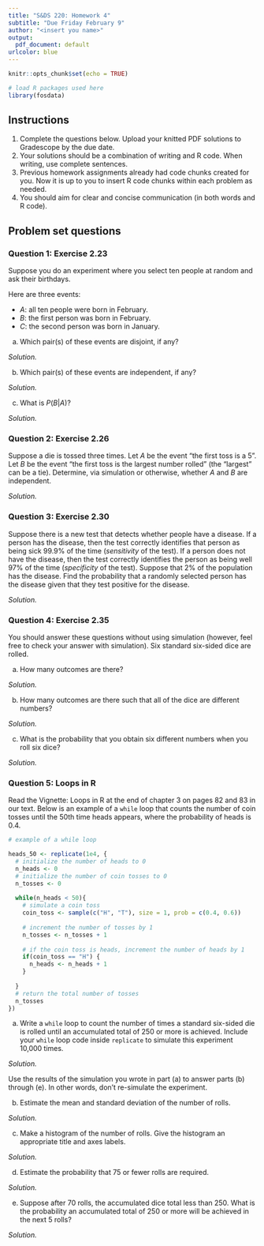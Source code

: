 ```yaml
---
title: "S&DS 220: Homework 4"
subtitle: "Due Friday February 9"
author: "<insert you name>"
output:
  pdf_document: default
urlcolor: blue
---
```


```r
knitr::opts_chunk$set(echo = TRUE)

# load R packages used here
library(fosdata)
```

## Instructions

1. Complete the questions below.  Upload your knitted PDF solutions to Gradescope by the due date.
2. Your solutions should be a combination of writing and R code.  When writing, use complete sentences.
3. Previous homework assignments already had code chunks created for you.  Now it is up to you to insert R code chunks within each problem as needed.
4. You should aim for clear and concise communication (in both words and R code).

\newpage

## Problem set questions

### Question 1: Exercise 2.23

Suppose you do an experiment where you select ten people at random and ask their birthdays.

Here are three events:

- $A$: all ten people were born in February.
- $B$: the first person was born in February.
- $C$: the second person was born in January.

(a) Which pair(s) of these events are disjoint, if any?

*Solution.*

(b) Which pair(s) of these events are independent, if any?

*Solution.*


(c) What is $P(B | A)$?

*Solution.*


### Question 2: Exercise 2.26

Suppose a die is tossed three times. Let $A$ be the event "the first toss is a 5". Let $B$ be the event "the first toss is the largest number rolled" (the "largest" can be a tie). Determine, via simulation or otherwise, whether $A$ and $B$ are independent.

*Solution.*


### Question 3: Exercise 2.30

Suppose there is a new test that detects whether people have a disease. If a person has the disease, then the test correctly identifies that person as being sick 99.9\% of the time (*sensitivity* of the test). If a person does not have the disease, then the test correctly identifies the person as being well 97\% of the time (*specificity* of the test). Suppose that 2\% of the population has the disease. Find the probability that a randomly selected person has the disease given that they test positive for the disease.

*Solution.*


### Question 4: Exercise 2.35

You should answer these questions without using simulation (however, feel free to check your answer with simulation). Six standard six-sided dice are rolled.

(a) How many outcomes are there?

*Solution.*


(b) How many outcomes are there such that all of the dice are different numbers?

*Solution.*


(c) What is the probability that you obtain six different numbers when you roll six dice?

*Solution.*


\newpage

### Question 5: Loops in R

Read the Vignette: Loops in R at the end of chapter 3 on pages 82 and 83 in our text. Below is an example of a `while` loop that counts the number of coin tosses until the 50th time heads appears, where the probability of heads is 0.4.

```r
# example of a while loop

heads_50 <- replicate(1e4, {
  # initialize the number of heads to 0
  n_heads <- 0
  # initialize the number of coin tosses to 0
  n_tosses <- 0
  
  while(n_heads < 50){
    # simulate a coin toss
    coin_toss <- sample(c("H", "T"), size = 1, prob = c(0.4, 0.6))
    
    # increment the number of tosses by 1
    n_tosses <- n_tosses + 1
    
    # if the coin toss is heads, increment the number of heads by 1
    if(coin_toss == "H") {
      n_heads <- n_heads + 1
    }
  
  }
  # return the total number of tosses
  n_tosses
})
```

(a) Write a `while` loop to count the number of times a standard six-sided die is rolled until an accumulated total of 250 or more is achieved. Include your `while` loop code inside `replicate` to simulate this experiment 10,000 times.

*Solution.*


Use the results of the simulation you wrote in part (a) to answer parts (b) through (e). In other words, don't re-simulate the experiment.

(b) Estimate the mean and standard deviation of the number of rolls.

*Solution.*


(c) Make a histogram of the number of rolls. Give the histogram an appropriate title and axes labels.

*Solution.*


(d) Estimate the probability that 75 or fewer rolls are required.

*Solution.*


(e) Suppose after 70 rolls, the accumulated dice total less than 250. What is the probability an accumulated total of 250 or more will be achieved in the next 5 rolls?

*Solution.*


